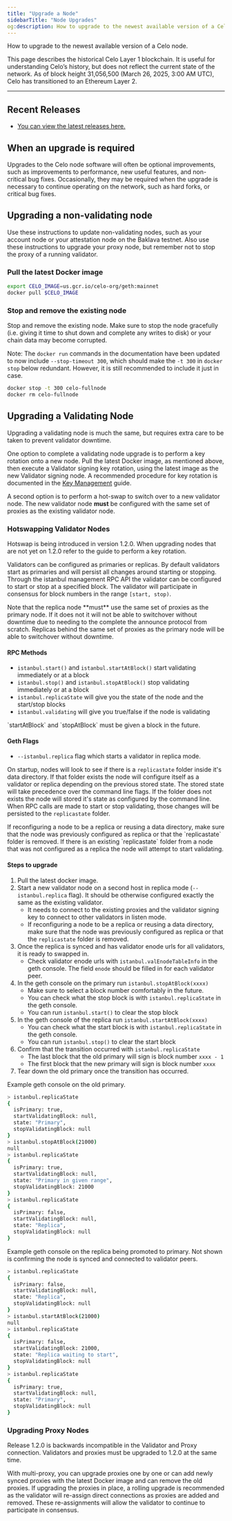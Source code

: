 ```yaml
---
title: "Upgrade a Node"
sidebarTitle: "Node Upgrades"
og:description: How to upgrade to the newest available version of a Celo node.
---
```


How to upgrade to the newest available version of a Celo node.

<Warning>
This page describes the historical Celo Layer 1 blockchain. It is useful for understanding Celo’s history, but does not reflect the current state of the network. As of block height 31,056,500 (March 26, 2025, 3:00 AM UTC), Celo has transitioned to an Ethereum Layer 2.
</Warning>

---

## Recent Releases

- [You can view the latest releases here.](https://github.com/celo-org/celo-blockchain/releases)

## When an upgrade is required

Upgrades to the Celo node software will often be optional improvements, such as improvements to performance, new useful features, and non-critical bug fixes. Occasionally, they may be required when the upgrade is necessary to continue operating on the network, such as hard forks, or critical bug fixes.

## Upgrading a non-validating node

Use these instructions to update non-validating nodes, such as your account node or your attestation node on the Baklava testnet. Also use these instructions to upgrade your proxy node, but remember not to stop the proxy of a running validator.

### Pull the latest Docker image

```bash
export CELO_IMAGE=us.gcr.io/celo-org/geth:mainnet
docker pull $CELO_IMAGE
```

### Stop and remove the existing node

Stop and remove the existing node. Make sure to stop the node gracefully (i.e. giving it time to shut down and complete any writes to disk) or your chain data may become corrupted.

Note: The `docker run` commands in the documentation have been updated to now include `--stop-timeout 300`, which should make the `-t 300` in `docker stop` below redundant. However, it is still recommended to include it just in case.

```bash
docker stop -t 300 celo-fullnode
docker rm celo-fullnode
```


## Upgrading a Validating Node

Upgrading a validating node is much the same, but requires extra care to be taken to prevent validator downtime.

One option to complete a validating node upgrade is to perform a key rotation onto a new node. Pull the latest Docker image, as mentioned above, then execute a Validator signing key rotation, using the latest image as the new Validator signing node. A recommended procedure for key rotation is documented in the [Key Management](/legacy/validator/key-management/key-rotation) guide.

A second option is to perform a hot-swap to switch over to a new validator node. The new validator node **must** be configured with the same set of proxies as the existing validator node.

### Hotswapping Validator Nodes

<Note>
Hotswap is being introduced in version 1.2.0. When upgrading nodes that are not yet on 1.2.0 refer to the guide to perform a key rotation.
</Note>

Validators can be configured as primaries or replicas. By default validators start as primaries and will persist all changes around starting or stopping. Through the istanbul management RPC API the validator can be configured to start or stop at a specified block. The validator will participate in consensus for block numbers in the range `[start, stop)`.

<Warning>
Note that the replica node **must** use the same set of proxies as the primary node. If it does not it will not be able to switchover without downtime due to needing to the complete the announce protocol from scratch. Replicas behind the same set of proxies as the primary node will be able to switchover without downtime.
</Warning>

#### RPC Methods

- `istanbul.start()` and `istanbul.startAtBlock()` start validating immediately or at a block
- `istanbul.stop()` and `istanbul.stopAtBlock()` stop validating immediately or at a block
- `istanbul.replicaState` will give you the state of the node and the start/stop blocks
- `istanbul.validating` will give you true/false if the node is validating

<Note>
`startAtBlock` and `stopAtBlock` must be given a block in the future.
</Note>

#### Geth Flags

- `--istanbul.replica` flag which starts a validator in replica mode.

On startup, nodes will look to see if there is a `replicastate` folder inside it's data directory. If that folder exists the node will configure itself as a validator or replica depending on the previous stored state. The stored state will take precedence over the command line flags. If the folder does not exists the node will stored it's state as configured by the command line. When RPC calls are made to start or stop validating, those changes will be persisted to the `replicastate` folder.

<Warning>
If reconfiguring a node to be a replica or reusing a data directory, make sure that the node was previously configured as replica or that the `replicastate` folder is removed. If there is an existing `replicastate` folder from a node that was not configured as a replica the node will attempt to start validating.
</Warning>

#### Steps to upgrade

1. Pull the latest docker image.
2. Start a new validator node on a second host in replica mode (`--istanbul.replica` flag). It should be otherwise configured exactly the same as the existing validator.
   - It needs to connect to the existing proxies and the validator signing key to connect to other validators in listen mode.
   - If reconfiguring a node to be a replica or reusing a data directory, make sure that the node was previously configured as replica or that the `replicastate` folder is removed.
3. Once the replica is synced and has validator enode urls for all validators, it is ready to swapped in.
   - Check validator enode urls with `istanbul.valEnodeTableInfo` in the geth console. The field `enode` should be filled in for each validator peer.
4. In the geth console on the primary run `istanbul.stopAtBlock(xxxx)`
   - Make sure to select a block number comfortably in the future.
   - You can check what the stop block is with `istanbul.replicaState` in the geth console.
   - You can run `istanbul.start()` to clear the stop block
5. In the geth console of the replica run `istanbul.startAtBlock(xxxx)`
   - You can check what the start block is with `istanbul.replicaState` in the geth console.
   - You can run `istanbul.stop()` to clear the start block
6. Confirm that the transition occurred with `istanbul.replicaState`
   - The last block that the old primary will sign is block number `xxxx - 1`
   - The first block that the new primary will sign is block number `xxxx`
7. Tear down the old primary once the transition has occurred.

Example geth console on the old primary.

```bash
> istanbul.replicaState
{
  isPrimary: true,
  startValidatingBlock: null,
  state: "Primary",
  stopValidatingBlock: null
}
> istanbul.stopAtBlock(21000)
null
> istanbul.replicaState
{
  isPrimary: true,
  startValidatingBlock: null,
  state: "Primary in given range",
  stopValidatingBlock: 21000
}
> istanbul.replicaState
{
  isPrimary: false,
  startValidatingBlock: null,
  state: "Replica",
  stopValidatingBlock: null
}
```

Example geth console on the replica being promoted to primary. Not shown is confirming the node is synced and connected to validator peers.

```bash
> istanbul.replicaState
{
  isPrimary: false,
  startValidatingBlock: null,
  state: "Replica",
  stopValidatingBlock: null
}
> istanbul.startAtBlock(21000)
null
> istanbul.replicaState
{
  isPrimary: false,
  startValidatingBlock: 21000,
  state: "Replica waiting to start",
  stopValidatingBlock: null
}
> istanbul.replicaState
{
  isPrimary: true,
  startValidatingBlock: null,
  state: "Primary",
  stopValidatingBlock: null
}
```

### Upgrading Proxy Nodes

<Danger>
Release 1.2.0 is backwards incompatible in the Validator and Proxy connection. Validators and proxies must be upgraded to 1.2.0 at the same time.
</Danger>

With multi-proxy, you can upgrade proxies one by one or can add newly synced proxies with the latest Docker image and can remove the old proxies. If upgrading the proxies in place, a rolling upgrade is recommended as the validator will re-assign direct connections as proxies are added and removed. These re-assignments will allow the validator to continue to participate in consensus.